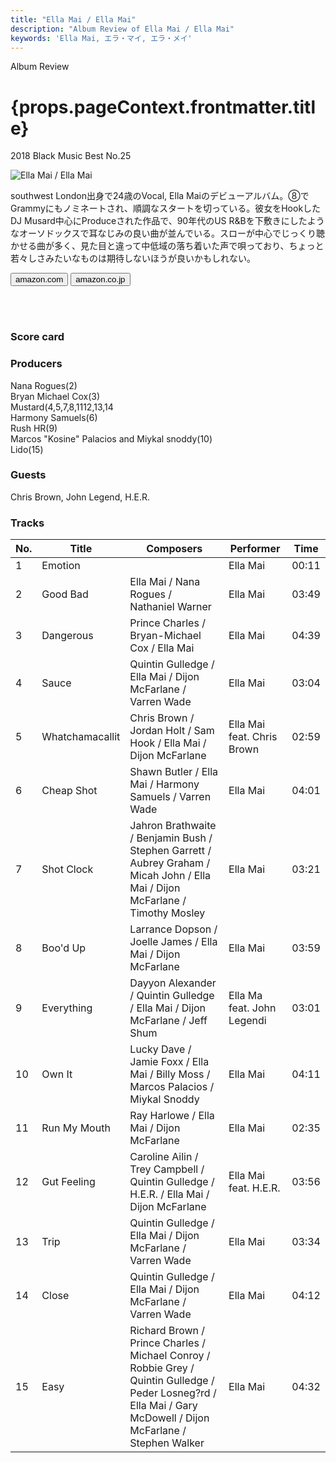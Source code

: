 ```yaml
---
title: "Ella Mai / Ella Mai"
description: "Album Review of Ella Mai / Ella Mai"
keywords: 'Ella Mai, エラ・マイ, エラ・メイ'
---
```






<p className="largeP">Album Review</p>
<h1 className="h1--no--margin">{props.pageContext.frontmatter.title}</h1>
<p className="largeP"><Link to="/best50/2018/">2018 Black Music Best No.25</Link></p>

<Row  className="image-card-group">
	<Column colMd={"4"} colLg={"4"} noGutterMdLeft="">
       <ImageCard>
 
![Ella Mai / Ella Mai](../../images/cd/ellamai1L.jpg)

</ImageCard>
	</Column>
	<Column colMd={"8"} colLg={"8"} noGutterMdLeft="">
	<p>
	southwest London出身で24歳のVocal, Ella Maiのデビューアルバム。⑧でGrammyにもノミネートされ、順調なスタートを切っている。彼女をHookしたDJ Musard中心にProduceされた作品で、90年代のUS R&Bを下敷きにしたようなオーソドックスで耳なじみの良い曲が並んでいる。スローが中心でじっくり聴かせる曲が多く、見た目と違って中低域の落ち着いた声で唄っており、ちょっと若々しさみたいなものは期待しないほうが良いかもしれない。
	</p>
    <div>
	  <Button href="https://amzn.to/3ekoIWW" kind="primary" size="small" renderIcon={ArrowUpRight24}>
      amazon.com
      </Button>
      <Button href="https://amzn.to/2zOkGqN" kind="secondary" size="small" renderIcon={ArrowUpRight24}>
      amazon.co.jp
      </Button>
	</div>
	<a style="display:inline-block;overflow:hidden;background:url(https://linkmaker.itunes.apple.com/ja-jp/lockup.svg?releaseDate=2018-10-12&kind=album&bubble=apple_music&style=mono-black) no-repeat;width:180px;height:45px;" href="https://geo.music.apple.com/jp/album/ella-mai/1436555269?mt=1&app=music&ls=1&at=11lcug"></a>
	<a style="display:inline-block;overflow:hidden;background:url(https://linkmaker.itunes.apple.com/ja-jp/badge-lrg.svg?releaseDate=2018-10-12T00:00:00Z&kind=album&bubble=itunes_music) no-repeat;width:140px;height:45px;" href="https://geo.music.apple.com/jp/album/ella-mai/1436555269?app=itunes&at=11lcug"></a>
	</Column>
</Row>
<Row >
	<Column colMd={"4"} colLg={"4"} noGutterMdLeft="">
<div>
    <h3>Score card</h3>
	<SliderJS1 value="5" />
    <SliderJS2 value="1" />
	<SliderJS3 value="1" />
    <SliderJS4 value="8" />
</div>
</Column>
<Column colMd={"8"} colLg={"8"} noGutterMdLeft="">
<div>
<h3>Producers</h3>
<p>
Nana Rogues(2)
<br/>Bryan Michael Cox(3)
<br/>Mustard(4,5,7,8,1112,13,14
<br/>Harmony Samuels(6)
<br/>Rush HR(9)
<br/>Marcos "Kosine" Palacios and Miykal snoddy(10)
<br/>Lido(15)
</p>
<h3>Guests</h3>
<p>
	Chris Brown, John Legend, H.E.R.
</p>
</div>
</Column>
</Row>

<h3>Tracks</h3>

| No. |	 Title          |	 Composers                                                                                                                                                     |	 Performer              | Time	|
| --- |	--------------- | ---------------------------------------------------------------------------------------------------------------------------------------------------------------- | -------------------------- | ----- |
| 1	  |	Emotion        	|                                                                                                                                                                  | Ella Mai                  	| 00:11 |
| 2	  |	Good Bad       	| Ella Mai / Nana Rogues / Nathaniel Warner                                                                                                                        | Ella Mai                  	| 03:49 |
| 3	  |	Dangerous      	| Prince Charles / Bryan-Michael Cox / Ella Mai                                                                                                                    | Ella Mai                  	| 04:39 |
| 4	  |	Sauce          	| Quintin Gulledge / Ella Mai / Dijon McFarlane / Varren Wade                                                                                                      | Ella Mai                  	| 03:04 |
| 5	  |	Whatchamacallit	| Chris Brown / Jordan Holt / Sam Hook / Ella Mai / Dijon McFarlane                                                                                                | Ella Mai feat. Chris Brown	| 02:59 |
| 6	  |	Cheap Shot     	| Shawn Butler / Ella Mai / Harmony Samuels / Varren Wade                                                                                                          | Ella Mai                  	| 04:01 |
| 7	  |	Shot Clock     	| Jahron Brathwaite / Benjamin Bush / Stephen Garrett / Aubrey Graham / Micah John / Ella Mai / Dijon McFarlane / Timothy Mosley                                   | Ella Mai                  	| 03:21 |
| 8	  |	Boo'd Up       	| Larrance Dopson / Joelle James / Ella Mai / Dijon McFarlane                                                                                                      | Ella Mai                  	| 03:59 |
| 9	  |	Everything     	| Dayyon Alexander / Quintin Gulledge / Ella Mai / Dijon McFarlane / Jeff Shum                                                                                     | Ella Ma feat. John Legendi	| 03:01 |
| 10  |	Own It         	| Lucky Dave / Jamie Foxx / Ella Mai / Billy Moss / Marcos Palacios / Miykal Snoddy                                                                                | Ella Mai                  	| 04:11 |
| 11  |	Run My Mouth   	| Ray Harlowe / Ella Mai / Dijon McFarlane                                                                                                                         | Ella Mai                  	| 02:35 |
| 12  |	Gut Feeling    	| Caroline Ailin / Trey Campbell / Quintin Gulledge / H.E.R. / Ella Mai / Dijon McFarlane                                                                          | Ella Mai feat. H.E.R.     	| 03:56 |
| 13  |	Trip           	| Quintin Gulledge / Ella Mai / Dijon McFarlane / Varren Wade                                                                                                      | Ella Mai                  	| 03:34 |
| 14  |	Close          	| Quintin Gulledge / Ella Mai / Dijon McFarlane / Varren Wade                                                                                                      | Ella Mai                  	| 04:12 |
| 15  |	Easy           	| Richard Brown / Prince Charles / Michael Conroy / Robbie Grey / Quintin Gulledge / Peder Losneg?rd / Ella Mai / Gary McDowell / Dijon McFarlane / Stephen Walker | Ella Mai                  	| 04:32 |
